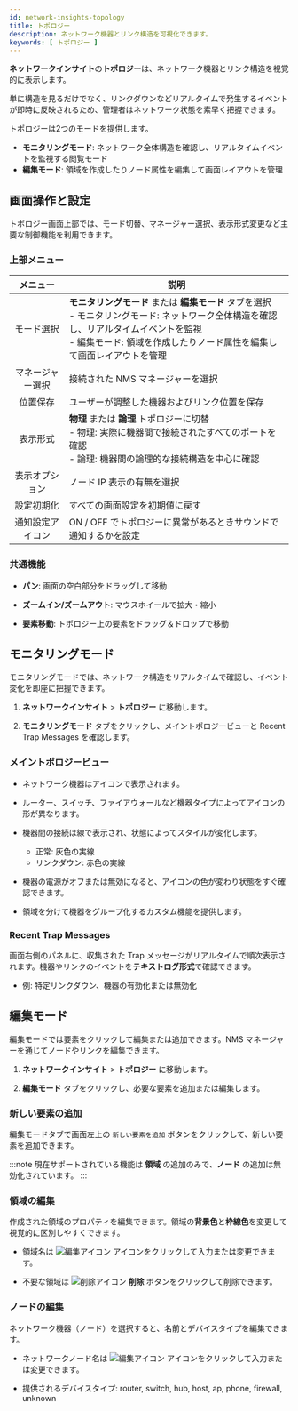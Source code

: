 ```yaml
---
id: network-insights-topology
title: トポロジー
description: ネットワーク機器とリンク構造を可視化できます。
keywords: [ トポロジー ]
---
```


**ネットワークインサイト**の**トポロジー**は、ネットワーク機器とリンク構造を視覚的に表示します。  

単に構造を見るだけでなく、リンクダウンなどリアルタイムで発生するイベントが即時に反映されるため、管理者はネットワーク状態を素早く把握できます。

トポロジーは2つのモードを提供します。

* **モニタリングモード**: ネットワーク全体構造を確認し、リアルタイムイベントを監視する閲覧モード  
* **編集モード**: 領域を作成したりノード属性を編集して画面レイアウトを管理

## 画面操作と設定

トポロジー画面上部では、モード切替、マネージャー選択、表示形式変更など主要な制御機能を利用できます。

<ImgLang img='nms-topology.png' desc='NMS トポロジー' />

### 上部メニュー

| メニュー | 説明 |
| :---: | --- |
| モード選択 | **モニタリングモード** または **編集モード** タブを選択 <br /> - モニタリングモード: ネットワーク全体構造を確認し、リアルタイムイベントを監視 <br /> - 編集モード: 領域を作成したりノード属性を編集して画面レイアウトを管理 |
| マネージャー選択 | 接続された NMS マネージャーを選択 |
| 位置保存 | ユーザーが調整した機器およびリンク位置を保存 |
| 表示形式 | **物理** または **論理** トポロジーに切替 <br />- 物理: 実際に機器間で接続されたすべてのポートを確認 <br />- 論理: 機器間の論理的な接続構造を中心に確認 |
| 表示オプション | ノード IP 表示の有無を選択 |
| 設定初期化 | すべての画面設定を初期値に戻す |
| 通知設定アイコン | ON / OFF でトポロジーに異常があるときサウンドで通知するかを設定 |

### 共通機能

* **パン**: 画面の空白部分をドラッグして移動  

* **ズームイン/ズームアウト**: マウスホイールで拡大・縮小  

* **要素移動**: トポロジー上の要素をドラッグ＆ドロップで移動  

## モニタリングモード

モニタリングモードでは、ネットワーク構造をリアルタイムで確認し、イベント変化を即座に把握できます。

1. **ネットワークインサイト** &gt; **トポロジー** に移動します。  

1. **モニタリングモード** タブをクリックし、メイントポロジービューと Recent Trap Messages を確認します。

### メイントポロジービュー

* ネットワーク機器はアイコンで表示されます。  

* ルーター、スイッチ、ファイアウォールなど機器タイプによってアイコンの形が異なります。  

* 機器間の接続は線で表示され、状態によってスタイルが変化します。  

    * 正常: 灰色の実線  
    * リンクダウン: 赤色の実線  

* 機器の電源がオフまたは無効になると、アイコンの色が変わり状態をすぐ確認できます。  

* 領域を分けて機器をグループ化するカスタム機能を提供します。  

### Recent Trap Messages

画面右側のパネルに、収集された Trap メッセージがリアルタイムで順次表示されます。機器やリンクのイベントを**テキストログ形式**で確認できます。

* 例: 特定リンクダウン、機器の有効化または無効化  

## 編集モード

編集モードでは要素をクリックして編集または追加できます。NMS マネージャーを通じてノードやリンクを編集できます。

1. **ネットワークインサイト** &gt; **トポロジー** に移動します。  

1. **編集モード** タブをクリックし、必要な要素を追加または編集します。

### 新しい要素の追加

編集モードタブで画面左上の `新しい要素を追加` ボタンをクリックして、新しい要素を追加できます。

:::note
現在サポートされている機能は **領域** の追加のみで、**ノード** の追加は無効化されています。
:::

### 領域の編集

作成された領域のプロパティを編集できます。領域の**背景色**と**枠線色**を変更して視覚的に区別しやすくできます。

* 領域名は ![編集アイコン](/img/ic-edit.svg) アイコンをクリックして入力または変更できます。  

* 不要な領域は ![削除アイコン](/img/ico-trash-red.svg) **削除** ボタンをクリックして削除できます。  

### ノードの編集

ネットワーク機器（ノード）を選択すると、名前とデバイスタイプを編集できます。

* ネットワークノード名は ![編集アイコン](/img/ic-edit.svg) アイコンをクリックして入力または変更できます。  

* 提供されるデバイスタイプ: router, switch, hub, host, ap, phone, firewall, unknown